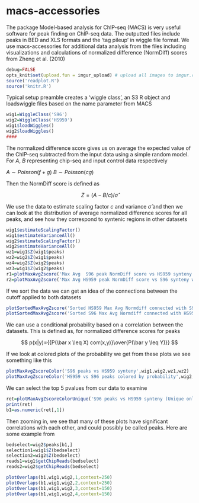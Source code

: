 macs-accessories
================

The package Model-based analysis for ChIP-seq (MACS) is very useful software for peak finding on ChIP-seq data. The outputted files include peaks in BED and XLS formats and the 'tag pileup' in wiggle file format. We use macs-accessories for additional data analysis from the files including visualizations and calculations of normalized difference (NormDiff) scores from Zheng et al. (2010)

```r
debug=FALSE
opts_knit$set(upload.fun = imgur_upload) # upload all images to imgur.com
source('readplot.R')
source('knitr.R')
```

Typical setup preamble creates a 'wiggle class', an S3 R object and loadswiggle files based on the name parameter from MACS

```r
wig1=WiggleClass('S96')
wig2=WiggleClass('HS959')
wig1$loadWiggles()
wig2$loadWiggles()
####
```


The normalized difference score gives us on average the expected value of the ChIP-seq subtracted from the input data using a simple random model. For $A$, $B$ representing chip-seq and input control data respectively

$A\sim Poisson(f+g)$
$B\sim Poisson(cg)$

Then the NormDiff score is defined as

$$Z=(A-B/c)/\hat\sigma$$

We use the data to estimate scaling factor $c$ and variance $\hat\sigma$ and then we can look at the distribution of average normalized difference scores for all peaks, and see how they correspond to syntenic regions in other datasets


```r
wig1$estimateScalingFactor()  
wig1$estimateVarianceAll()   
wig2$estimateScalingFactor()   
wig2$estimateVarianceAll()
wz1=wig1$Z(wig1$peaks)
wz2=wig2$Z(wig1$peaks)
wz4=wig2$Z(wig2$peaks)
wz3=wig1$Z(wig2$peaks)
r1=plotMaxAvgZscore('Max Avg  S96 peak NormDiff score vs HS959 synteny w=100', wig1, wig2, wz1, wz2,'#bb0000', '#001199')
r2=plotMaxAvgZscore('Max Avg HS959 peak NormDiff score vs S96 synteny w=100', wig2, wig1, wz4, wz3, '#bb0000','#009900')
```

If we sort the data we can get an idea of the connections between the cutoff applied to both datasets

```r
plotSortedMaxAvgZscore('Sorted HS959 Max Avg Normdiff connected with S96 peak regions',wig1,wig2,r1,'#00119919','#bb000019','#001199','#aa0000')  
plotSortedMaxAvgZscore('Sorted S96 Max Avg Normdiff connected with HS959 peak regions',wig2,wig1,r2,'#00990019','#bb000019','#009900','#aa0000')
```

We can use a conditional probability based on a correlation between the datasets. This is defined as, for normalized difference scores for peaks

$$ p(x|y)={{P(\bar x \leq X) corr(x,y)}\over{P(\bar y \leq Y)}} $$


If we look at colored plots of the probability we get from these plots we see something like this

```r

plotMaxAvgZscoreColor('S96 peaks vs HS959 synteny',wig1,wig2,wz1,wz2)
plotMaxAvgZscoreColor('HS959 vs S96 peaks colored by probability',wig2,wig1,wz4,wz3)
```


We can select the top 5 pvalues from our data to examine
```r
ret=plotMaxAvgZscoreColorUnique('S96 peaks vs HS959 synteny (Unique only)',wig1,wig2,wz1,wz2)
print(ret)
b1=as.numeric(ret[,1])
```

Then zooming in, we see that many of these plots have significant correlations with each other, and could possibly be called peaks. Here are some example from

```r
bedselect=wig2$peaks[b1,]
selection1=wig1$Z(bedselect)
selection2=wig2$Z(bedselect)
reads1=wig1$getChipReads(bedselect)
reads2=wig2$getChipReads(bedselect)

plotOverlaps(b1,wig1,wig2,1,context=250)
plotOverlaps(b1,wig1,wig2,2,context=250)
plotOverlaps(b1,wig1,wig2,3,context=150)
plotOverlaps(b1,wig1,wig2,4,context=150)
```